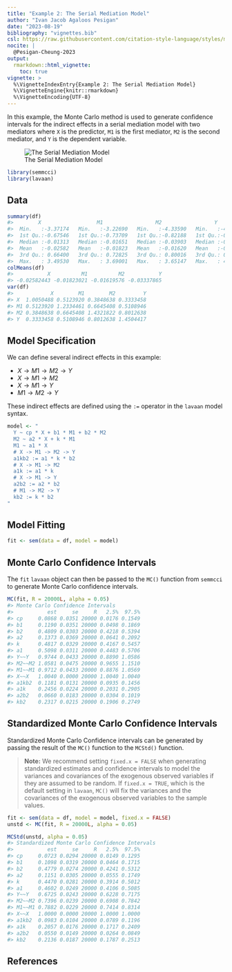 ```yaml
---
title: "Example 2: The Serial Mediation Model"
author: "Ivan Jacob Agaloos Pesigan"
date: "2023-08-19"
bibliography: "vignettes.bib"
csl: https://raw.githubusercontent.com/citation-style-language/styles/master/apa.csl
nocite: |
  @Pesigan-Cheung-2023
output:
  rmarkdown::html_vignette:
    toc: true
vignette: >
  %\VignetteIndexEntry{Example 2: The Serial Mediation Model}
  %\VignetteEngine{knitr::rmarkdown}
  %\VignetteEncoding{UTF-8}
---
```


<!-- vignettes/example-2-serial.Rmd is generated from .setup/vignettes/example-2-serial.Rmd.orig. Please edit that file -->





In this example,
the Monte Carlo method is used to generate confidence intervals
for the indirect effects in a serial mediation model with two mediators
where `X` is the predictor, `M1` is the first mediator, `M2` is the second mediator,
and `Y` is the dependent variable.

![The Serial Mediation Model](https://raw.githubusercontent.com/jeksterslab/semmcci/main/.setup/latex/figures/png/serial.png)


```r
library(semmcci)
library(lavaan)
```

## Data




```r
summary(df)
#>        X                  M1                 M2                 Y           
#>  Min.   :-3.37174   Min.   :-3.22690   Min.   :-4.33590   Min.   :-4.29019  
#>  1st Qu.:-0.67546   1st Qu.:-0.73709   1st Qu.:-0.82188   1st Qu.:-0.86035  
#>  Median :-0.01313   Median :-0.01651   Median :-0.03903   Median :-0.02704  
#>  Mean   :-0.02582   Mean   :-0.01823   Mean   :-0.01620   Mean   :-0.03338  
#>  3rd Qu.: 0.66400   3rd Qu.: 0.72825   3rd Qu.: 0.80016   3rd Qu.: 0.81721  
#>  Max.   : 3.49530   Max.   : 3.69001   Max.   : 3.65147   Max.   : 4.05239
colMeans(df)
#>           X          M1          M2           Y 
#> -0.02582443 -0.01823021 -0.01619576 -0.03337865
var(df)
#>            X        M1        M2         Y
#> X  1.0050488 0.5123920 0.3848638 0.3333458
#> M1 0.5123920 1.2334461 0.6645408 0.5108946
#> M2 0.3848638 0.6645408 1.4321822 0.8012638
#> Y  0.3333458 0.5108946 0.8012638 1.4504417
```

## Model Specification

We can define several indirect effects in this example:

  - $X \rightarrow M1 \rightarrow M2 \rightarrow Y$
  - $X \rightarrow M1 \rightarrow M2$
  - $X \rightarrow M1 \rightarrow Y$
  - $M1 \rightarrow M2 \rightarrow Y$

These indirect effects are defined using the `:=` operator
in the `lavaan` model syntax.


```r
model <- "
  Y ~ cp * X + b1 * M1 + b2 * M2
  M2 ~ a2 * X + k * M1
  M1 ~ a1 * X
  # X -> M1 -> M2 -> Y
  a1kb2 := a1 * k * b2
  # X -> M1 -> M2
  a1k := a1 * k
  # X -> M1 -> Y
  a2b2 := a2 * b2
  # M1 -> M2 -> Y
  kb2 := k * b2
"
```

## Model Fitting


```r
fit <- sem(data = df, model = model)
```

## Monte Carlo Confidence Intervals

The `fit` `lavaan` object can then be passed to the `MC()` function from `semmcci`
to generate Monte Carlo confidence intervals.


```r
MC(fit, R = 20000L, alpha = 0.05)
#> Monte Carlo Confidence Intervals
#>           est     se     R   2.5%  97.5%
#> cp     0.0868 0.0351 20000 0.0176 0.1549
#> b1     0.1190 0.0351 20000 0.0498 0.1869
#> b2     0.4809 0.0303 20000 0.4218 0.5394
#> a2     0.1373 0.0369 20000 0.0641 0.2092
#> k      0.4817 0.0329 20000 0.4167 0.5457
#> a1     0.5098 0.0311 20000 0.4483 0.5706
#> Y~~Y   0.9744 0.0433 20000 0.8890 1.0586
#> M2~~M2 1.0581 0.0475 20000 0.9655 1.1510
#> M1~~M1 0.9712 0.0433 20000 0.8876 1.0569
#> X~~X   1.0040 0.0000 20000 1.0040 1.0040
#> a1kb2  0.1181 0.0131 20000 0.0935 0.1456
#> a1k    0.2456 0.0224 20000 0.2031 0.2905
#> a2b2   0.0660 0.0183 20000 0.0304 0.1019
#> kb2    0.2317 0.0215 20000 0.1906 0.2749
```

## Standardized Monte Carlo Confidence Intervals

Standardized Monte Carlo Confidence intervals can be generated by passing the result of the `MC()` function to the `MCStd()` function.

> **Note:** We recommend setting `fixed.x = FALSE`
> when generating standardized estimates and confidence intervals
> to model the variances and covariances of the exogenous observed variables
> if they are assumed to be random.
> If `fixed.x = TRUE`, which is the default setting in `lavaan`,
> `MC()` will fix the variances and the covariances
> of the exogenous observed variables to the sample values.


```r
fit <- sem(data = df, model = model, fixed.x = FALSE)
unstd <- MC(fit, R = 20000L, alpha = 0.05)
```


```r
MCStd(unstd, alpha = 0.05)
#> Standardized Monte Carlo Confidence Intervals
#>           est     se     R   2.5%  97.5%
#> cp     0.0723 0.0294 20000 0.0149 0.1295
#> b1     0.1098 0.0319 20000 0.0464 0.1715
#> b2     0.4779 0.0274 20000 0.4241 0.5312
#> a2     0.1151 0.0305 20000 0.0555 0.1749
#> k      0.4470 0.0281 20000 0.3914 0.5012
#> a1     0.4602 0.0249 20000 0.4106 0.5085
#> Y~~Y   0.6725 0.0243 20000 0.6228 0.7175
#> M2~~M2 0.7396 0.0239 20000 0.6908 0.7842
#> M1~~M1 0.7882 0.0229 20000 0.7414 0.8314
#> X~~X   1.0000 0.0000 20000 1.0000 1.0000
#> a1kb2  0.0983 0.0104 20000 0.0789 0.1196
#> a1k    0.2057 0.0176 20000 0.1717 0.2409
#> a2b2   0.0550 0.0149 20000 0.0264 0.0849
#> kb2    0.2136 0.0187 20000 0.1787 0.2513
```

## References
